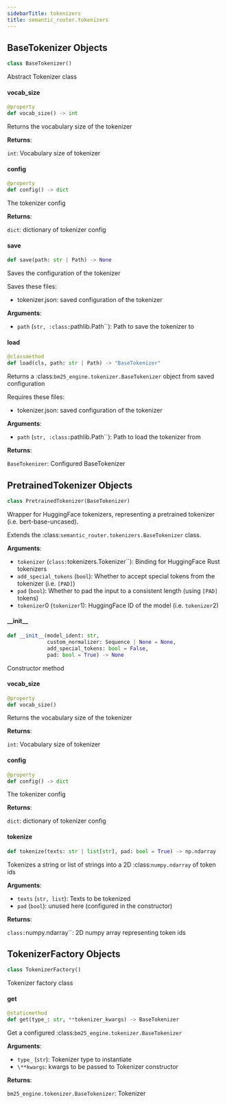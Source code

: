 ```yaml
---
sidebarTitle: tokenizers
title: semantic_router.tokenizers
---
```


## BaseTokenizer Objects

```python
class BaseTokenizer()
```

Abstract Tokenizer class

#### vocab\_size

```python
@property
def vocab_size() -> int
```

Returns the vocabulary size of the tokenizer

**Returns**:

`int`: Vocabulary size of tokenizer

#### config

```python
@property
def config() -> dict
```

The tokenizer config

**Returns**:

`dict`: dictionary of tokenizer config

#### save

```python
def save(path: str | Path) -> None
```

Saves the configuration of the tokenizer

Saves these files:
- tokenizer.json: saved configuration of the tokenizer

**Arguments**:

- `path` (`str, :class:`pathlib.Path``): Path to save the tokenizer to

#### load

```python
@classmethod
def load(cls, path: str | Path) -> "BaseTokenizer"
```

Returns a :class:`bm25_engine.tokenizer.BaseTokenizer` object from saved configuration

Requires these files:
- tokenizer.json: saved configuration of the tokenizer

**Arguments**:

- `path` (`str, :class:`pathlib.Path``): Path to load the tokenizer from

**Returns**:

`BaseTokenizer`: Configured BaseTokenizer

## PretrainedTokenizer Objects

```python
class PretrainedTokenizer(BaseTokenizer)
```

Wrapper for HuggingFace tokenizers, representing a pretrained tokenizer (i.e. bert-base-uncased).

Extends the :class:`semantic_router.tokenizers.BaseTokenizer` class.

**Arguments**:

- `tokenizer` (`class:`tokenizers.Tokenizer``): Binding for HuggingFace Rust tokenizers
- `add_special_tokens` (`bool`): Whether to accept special tokens from the tokenizer (i.e. `[PAD]`)
- `pad` (`bool`): Whether to pad the input to a consistent length (using `[PAD]` tokens)
- `tokenizer`0 (`tokenizer`1): HuggingFace ID of the model (i.e. `tokenizer`2)

#### \_\_init\_\_

```python
def __init__(model_ident: str,
             custom_normalizer: Sequence | None = None,
             add_special_tokens: bool = False,
             pad: bool = True) -> None
```

Constructor method

#### vocab\_size

```python
@property
def vocab_size()
```

Returns the vocabulary size of the tokenizer

**Returns**:

`int`: Vocabulary size of tokenizer

#### config

```python
@property
def config() -> dict
```

The tokenizer config

**Returns**:

`dict`: dictionary of tokenizer config

#### tokenize

```python
def tokenize(texts: str | list[str], pad: bool = True) -> np.ndarray
```

Tokenizes a string or list of strings into a 2D :class:`numpy.ndarray` of token ids

**Arguments**:

- `texts` (`str, list`): Texts to be tokenized
- `pad` (`bool`): unused here (configured in the constructor)

**Returns**:

`class:`numpy.ndarray``: 2D numpy array representing token ids

## TokenizerFactory Objects

```python
class TokenizerFactory()
```

Tokenizer factory class

#### get

```python
@staticmethod
def get(type_: str, **tokenizer_kwargs) -> BaseTokenizer
```

Get a configured :class:`bm25_engine.tokenizer.BaseTokenizer`

**Arguments**:

- `type_` (`str`): Tokenizer type to instantiate
- `\**kwargs`: kwargs to be passed to Tokenizer constructor

**Returns**:

``bm25_engine.tokenizer.BaseTokenizer``: Tokenizer

